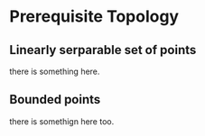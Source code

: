 # Prerequisite Topology

## Linearly serparable set of points {#sec-linearly_seperable_points}
there is something here.

## Bounded points {#sec-bounded_points}
there is somethign here too.